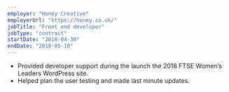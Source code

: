 ```yaml
---
employer: "Honey Creative"
employerUrl: "https://honey.co.uk/"
jobTitle: "Front end developer"
jobType: "contract"
startDate: "2018-04-30"
endDate: "2018-05-10"
---
```


- Provided developer support during the launch the 2018 FTSE Women’s Leaders WordPress site.
- Helped plan the user testing and made last minute updates.
